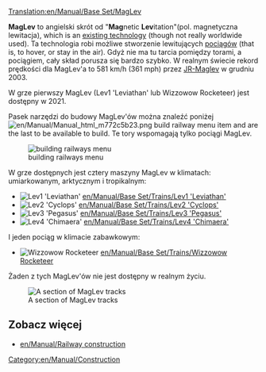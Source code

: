 [[Translation:en/Manual/Base Set/MagLev]]
{{en/Manual/Base Set/Types of railways}}

'''MagLev''' to angielski skrót od "'''Mag'''netic '''Lev'''itation"(pol. magnetyczna lewitacja), which is an [http://en.wikipedia.org/wiki/Maglev existing technology] (though not really worldwide used). Ta technologia robi możliwe stworzenie lewitujących [http://wiki.openttd.org/Pociągi/Pl pociągów] (that is, to hover, or stay in the air). Gdyż nie ma tu tarcia pomiędzy torami, a pociągiem, cały skład porusza się bardzo szybko. W realnym świecie rekord prędkości dla MagLev'a to 581 km/h (361 mph) przez [http://en.wikipedia.org/wiki/JR–Maglev JR-Maglev] w grudniu 2003.

W grze pierwszy MagLev (Lev1 'Leviathan' lub Wizzowow Rocketeer) jest dostępny w 2021.

Pasek narzędzi do budowy MagLev'ów można znaleźć poniżej [[File:en/Manual/Manual html m772c5b23.png]] build railway menu item and are the last to be available to build. Te tory wspomagają tylko pociągi MagLev.

[[File:en/Manual/Openttd-rail1.png|none|building railways menu]]

W grze dostępnych jest cztery maszyny MagLev w klimatach: umiarkowanym, arktycznym i tropikalnym:
*[[File:en/Manual/Base Set/Trains/Lev1leviathan.png|Lev1 'Leviathan']] [[en/Manual/Base Set/Trains/Lev1 'Leviathan']]
*[[File:en/Manual/Base Set/Trains/Lev2cyclops.png|Lev2 'Cyclops']] [[en/Manual/Base Set/Trains/Lev2 'Cyclops']]
*[[File:en/Manual/Base Set/Trains/Lev3pegasus.png|Lev3 'Pegasus']] [[en/Manual/Base Set/Trains/Lev3 'Pegasus']]
*[[File:en/Manual/Base Set/Trains/Lev4chimaerarhead.png|Lev4 'Chimaera']] [[en/Manual/Base Set/Trains/Lev4 'Chimaera']]
I jeden pociąg w klimacie zabawkowym:
*[[File:en/Manual/Base Set/Trains/Wizzowowrocketeer.png|Wizzowow Rocketeer]] [[en/Manual/Base Set/Trains/Wizzowow Rocketeer]]

Żaden z tych MagLev'ów nie jest dostępny w realnym życiu.

[[File:en/Manual/Base Set/MaglevTemp.png|none|frame|A section of MagLev tracks]]

==Zobacz więcej==
*[[en/Manual/Railway construction]]

[[Category:en/Manual/Construction]]